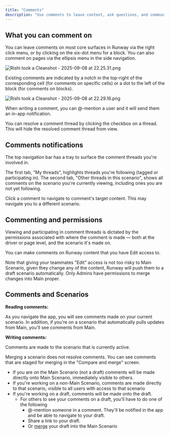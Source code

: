 ```yaml
---
title: "Comments"
description: "Use comments to leave context, ask questions, and communicate around your model."
---
```


## What you can comment on

You can leave comments on most core surfaces in Runway via the right click menu, or by clicking on the six-dot menu for a block. You can also comment on pages via the ellipsis menu in the side navigation.

![Rishi took a Cleanshot - 2025-09-08 at 22.25.31.png](/images/RishitookaCleanshot-2025-09-08at22.25.31.png)

Existing comments are indicated by a notch in the top-right of the corresponding cell (for comments on specific cells) or a dot to the left of the block (for comments on blocks).

![Rishi took a Cleanshot - 2025-09-08 at 22.29.16.png](/images/RishitookaCleanshot-2025-09-08at22.29.16.png)

When writing a comment, you can @-mention a user and it will send them an in-app notification.

You can resolve a comment thread by clicking the checkbox on a thread. This will hide the resolved comment thread from view.

## Comments notifications

The top navigation bar has a tray to surface the comment threads you're involved in.

The first tab, "My threads", highlights threads you're following (tagged or participating in). The second tab, "Other threads in this scenario", shows all comments on the scenario you're currently viewing, including ones you are not yet following.

Click a comment to navigate to comment's target content. This may navigate you to a different scenario.

## Commenting and permissions

Viewing and participating in comment threads is dictated by the permissions associated with where the comment is made — both at the driver or page level, and the scenario it's made on.

You can make comments on Runway content that you have Edit access to. 

Note that giving your teammates "Edit" access is not too risky to Main Scenario, given they change any of the content, Runway will push them to a draft scenario automatically. Only Admins have permissions to merge changes into Main proper.

## Comments and Scenarios

**Reading comments:**

As you navigate the app, you will see comments made on your current scenario. In addition, if you're on a scenario that automatically pulls updates from Main, you'll see comments from Main. 

**Writing comments:**

Comments are made to the scenario that is currently active.

Merging a scenario does not resolve comments. You can see comments that are staged for merging in the "Compare and merge" screen.

- If you are on the Main Scenario (not a draft) comments will be made directly onto Main Scenario, immediately visible to others.
- If you're working on a non-Main Scenario, comments are made directly to that scenario, visible to all users with access to that scenario
- If you're working on a draft, comments will be made onto the draft. 
  - For others to see your comments on a draft, you'll have to do one of the following
    - @-mention someone in a comment. They'll be notified in the app and be able to navigate to your draft.
    - Share a link to your draft.
    - Or [merge](link) your draft into the Main Scenario